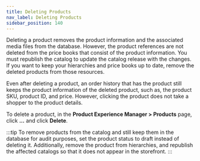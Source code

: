 ```yaml
---
title: Deleting Products
nav_label: Deleting Products
sidebar_position: 140
---
```


Deleting a product removes the product information and the associated media files from the database. However, the product references are not deleted from the price books that consist of the product information. You must republish the catalog to update the catalog release with the changes. If you want to keep your hierarchies and price books up to date, remove the deleted products from those resources.

Even after deleting a product, an order history that has the product still keeps the product information of the deleted product, such as, the product SKU, product ID, and price. However, clicking the product does not take a shopper to the product details.

To delete a product, in the **Product Experience Manager > Products** page, click **...** and click **Delete**.

:::tip
To remove products from the catalog and still keep them in the database for audit purposes, set the product status to draft instead of deleting it. Additionally, remove the product from hierarchies, and republish the affected catalogs so that it does not appear in the storefront.
:::
